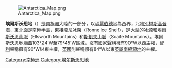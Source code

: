[[Image:Antarctica_Map.png|thumb]]

'''埃爾斯沃思地'''（{{lang-en|Ellsworth Land}}）是[[南極洲|南極洲]]大陸的一部分，以[[瑪麗伯德地|瑪麗伯德地]]為西界，北臨[[別林斯高晉海|別林斯高晉海]]，東北面是[[南極半島|南極半島]]，東接[[龍尼冰架|龍尼冰架]]（Ronne Ice Shelf），是大型的冰源和[[埃爾斯沃思山脈|埃爾斯沃思山脈]]（Ellsworth Mountains）和[[斯凱夫山脈|斯凱夫山脈]]（Scaife Mountains）。埃爾斯沃思地涵蓋103°24'W至79°45'W區域，沒有國家聲稱擁有90°W以西主權，[[智利|智利]]聲稱擁有90°W以東主權，[[英國|英國]]則聲稱擁有84°W以東[[英屬南極領地|英屬南極領地]]的主權。

{{coord|75|30|S|80|00|W|scale:8000000|display=title}}

{{DEFAULTSORT:Ellsworth Land}}
[[Category:南極洲|Category:南極洲]]
[[Category:埃尔斯沃思地|Category:埃尔斯沃思地]]


{{EllsworthLand-geo-stub}}